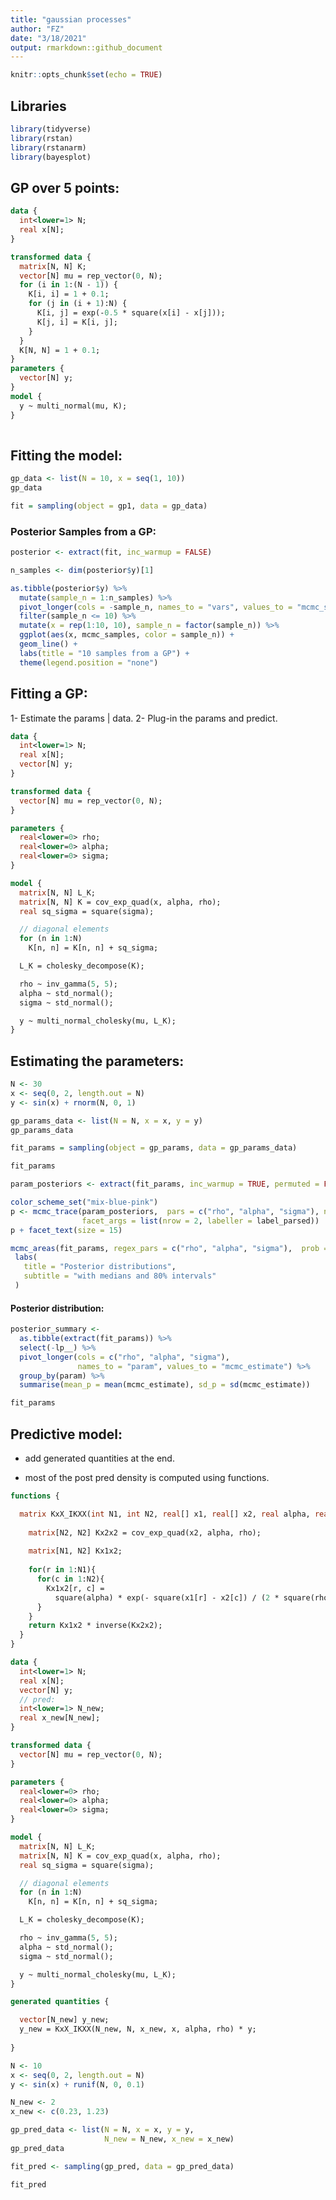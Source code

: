 ```yaml
---
title: "gaussian processes"
author: "FZ"
date: "3/18/2021"
output: rmarkdown::github_document
---
```


```r
knitr::opts_chunk$set(echo = TRUE)
```

## Libraries

```r
library(tidyverse)
library(rstan)
library(rstanarm)
library(bayesplot)
```

## GP over 5 points:

```stan

data {
  int<lower=1> N;
  real x[N];
}

transformed data {
  matrix[N, N] K;
  vector[N] mu = rep_vector(0, N);
  for (i in 1:(N - 1)) {
    K[i, i] = 1 + 0.1;
    for (j in (i + 1):N) {
      K[i, j] = exp(-0.5 * square(x[i] - x[j]));
      K[j, i] = K[i, j];
    }
  }
  K[N, N] = 1 + 0.1;
}
parameters {
  vector[N] y;
}
model {
  y ~ multi_normal(mu, K);
}
  
```


## Fitting the model:


```r

gp_data <- list(N = 10, x = seq(1, 10))
gp_data

fit = sampling(object = gp1, data = gp_data)

```

### Posterior Samples from a GP:

```r

posterior <- extract(fit, inc_warmup = FALSE)

n_samples <- dim(posterior$y)[1]

as.tibble(posterior$y) %>%
  mutate(sample_n = 1:n_samples) %>%
  pivot_longer(cols = -sample_n, names_to = "vars", values_to = "mcmc_samples") %>%
  filter(sample_n <= 10) %>%
  mutate(x = rep(1:10, 10), sample_n = factor(sample_n)) %>%
  ggplot(aes(x, mcmc_samples, color = sample_n)) +
  geom_line() +
  labs(title = "10 samples from a GP") +
  theme(legend.position = "none")


```

## Fitting a GP:

1- Estimate the params | data.
2- Plug-in the params and predict.

```stan

data {
  int<lower=1> N;
  real x[N];
  vector[N] y;
}

transformed data {
  vector[N] mu = rep_vector(0, N);
}

parameters {
  real<lower=0> rho;
  real<lower=0> alpha;
  real<lower=0> sigma;
}

model {
  matrix[N, N] L_K;
  matrix[N, N] K = cov_exp_quad(x, alpha, rho);
  real sq_sigma = square(sigma);

  // diagonal elements
  for (n in 1:N)
    K[n, n] = K[n, n] + sq_sigma;

  L_K = cholesky_decompose(K);

  rho ~ inv_gamma(5, 5);
  alpha ~ std_normal();
  sigma ~ std_normal();

  y ~ multi_normal_cholesky(mu, L_K);
}

```


## Estimating the parameters:


```r

N <- 30
x <- seq(0, 2, length.out = N)
y <- sin(x) + rnorm(N, 0, 1)

gp_params_data <- list(N = N, x = x, y = y)
gp_params_data

fit_params = sampling(object = gp_params, data = gp_params_data)

```

```r

fit_params

```

```r

param_posteriors <- extract(fit_params, inc_warmup = TRUE, permuted = FALSE)

color_scheme_set("mix-blue-pink")
p <- mcmc_trace(param_posteriors,  pars = c("rho", "alpha", "sigma"), n_warmup = 300,
                facet_args = list(nrow = 2, labeller = label_parsed))
p + facet_text(size = 15)
```

```r

mcmc_areas(fit_params, regex_pars = c("rho", "alpha", "sigma"),  prob = 0.8) +
 labs(
   title = "Posterior distributions",
   subtitle = "with medians and 80% intervals"
 )

```

#### Posterior distribution:


```r

posterior_summary <-
  as.tibble(extract(fit_params)) %>%
  select(-lp__) %>%
  pivot_longer(cols = c("rho", "alpha", "sigma"), 
               names_to = "param", values_to = "mcmc_estimate") %>%
  group_by(param) %>%
  summarise(mean_p = mean(mcmc_estimate), sd_p = sd(mcmc_estimate))

fit_params

```

## Predictive model:

- add generated quantities at the end.

- most of the post pred density is computed using functions.

```stan

functions {

  matrix KxX_IKXX(int N1, int N2, real[] x1, real[] x2, real alpha, real rho){
  
    matrix[N2, N2] Kx2x2 = cov_exp_quad(x2, alpha, rho);
    
    matrix[N1, N2] Kx1x2;
    
    for(r in 1:N1){
      for(c in 1:N2){
        Kx1x2[r, c] = 
          square(alpha) * exp(- square(x1[r] - x2[c]) / (2 * square(rho)));
      }
    }
    return Kx1x2 * inverse(Kx2x2);
  }
}

data {
  int<lower=1> N;
  real x[N];
  vector[N] y;
  // pred:
  int<lower=1> N_new;
  real x_new[N_new];
}

transformed data {
  vector[N] mu = rep_vector(0, N);
}

parameters {
  real<lower=0> rho;
  real<lower=0> alpha;
  real<lower=0> sigma;
}

model {
  matrix[N, N] L_K;
  matrix[N, N] K = cov_exp_quad(x, alpha, rho);
  real sq_sigma = square(sigma);

  // diagonal elements
  for (n in 1:N)
    K[n, n] = K[n, n] + sq_sigma;

  L_K = cholesky_decompose(K);

  rho ~ inv_gamma(5, 5);
  alpha ~ std_normal();
  sigma ~ std_normal();

  y ~ multi_normal_cholesky(mu, L_K);
}

generated quantities {

  vector[N_new] y_new;
  y_new = KxX_IKXX(N_new, N, x_new, x, alpha, rho) * y;
  
}

```

```r

N <- 10
x <- seq(0, 2, length.out = N)
y <- sin(x) + runif(N, 0, 0.1)

N_new <- 2
x_new <- c(0.23, 1.23)

gp_pred_data <- list(N = N, x = x, y = y, 
                     N_new = N_new, x_new = x_new)
gp_pred_data

fit_pred <- sampling(gp_pred, data = gp_pred_data)

```

```r

fit_pred

```

